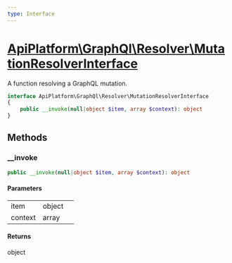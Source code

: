 ```yaml
---
type: Interface
---
```


# [ApiPlatform\GraphQl\Resolver\MutationResolverInterface](/docs/v3.2/reference/GraphQl/Resolver/MutationResolverInterface)

A function resolving a GraphQL mutation.


```php
interface ApiPlatform\GraphQl\Resolver\MutationResolverInterface
{
    public __invoke(null|object $item, array $context): object
}
```
## Methods

### __invoke



```php
public __invoke(null|object $item, array $context): object
```

#### Parameters

<table><tbody>
<tr><td>item</td><td>object</td><td></td></tr><tr><td>context</td><td>array</td><td></td></tr>
</tbody>
</table>

#### Returns

object
